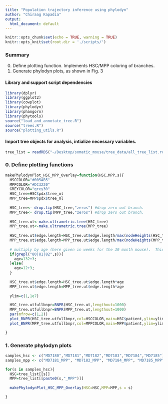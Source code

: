```yaml
---
title: "Population trajectory inference using phylodyn"
author: "Chiraag Kapadia"
output:
  html_document: default
---
```


```r
knitr::opts_chunk$set(echo = TRUE, warning = TRUE)
knitr::opts_knit$set(root.dir = './scripts/')
```

### Summary

0.  Define plotting function. Implements HSC/MPP coloring of branches.
1.  Generate phylodyn plots, as shown in Fig. 3

#### Library and support script dependencies

```r
library(dplyr)
library(ggplot2)
library(cowplot)
library(phylodyn)
library(phangorn)
library(phytools)
source("load_and_annotate_tree.R")
source("trees.R")
source("plotting_utils.R")

```

#### Import tree objects for analysis, intialize necessary variables.

```r
tree_list = readRDS("~/Desktop/somatic_mouse/tree_data/all_tree_list.rds")
```

### 0. Define plotting functions

```r
makePhylodynPlot_HSC_MPP_Overlay=function(HSC,MPP,s){
  HSCCOLOR="#005AB5"
  MPPCOLOR="#DC3220"
  GREYCOLOR="grey30"
  HSC_tree=HSC$pdx$tree_ml
  MPP_tree=MPP$pdx$tree_ml
  
  HSC_tree<- drop.tip(HSC_tree,"zeros") #drop zero out branch.
  MPP_tree<- drop.tip(MPP_tree,"zeros") #drop zero out branch.
  
  HSC_tree.ut<-make.ultrametric.tree(HSC_tree) 
  MPP_tree.ut<-make.ultrametric.tree(MPP_tree) 
  
  HSC_tree.ut$edge.length=HSC_tree.ut$edge.length/max(nodeHeights(HSC_tree.ut)) 
  MPP_tree.ut$edge.length=MPP_tree.ut$edge.length/max(nodeHeights(MPP_tree.ut)) 
  
  # multiply by age (here given in weeks for the 30 month mouse).  This would give an age based ultrametric tree. 
  if(grepl("80|81|82",s)){
    age=132+3;  
  }else{
    age=12+3;
  }
  
  HSC_tree.ut$edge.length=HSC_tree.ut$edge.length*age
  MPP_tree.ut$edge.length=MPP_tree.ut$edge.length*age
  
  ylim=c(1,1e7)

  HSC_tree.utfullbnpr=BNPR(HSC_tree.ut,lengthout=1000)
  MPP_tree.utfullbnpr=BNPR(MPP_tree.ut,lengthout=1000)
  par(mfrow=c(1,2))
  plot_BNPR(HSC_tree.utfullbnpr,col=HSCCOLOR,main=HSC$patient,ylim=ylim,heatmaps=F,ylab = "Time (weeks)")
  plot_BNPR(MPP_tree.utfullbnpr,col=MPPCOLOR,main=MPP$patient,ylim=ylim,newplot = T, heatmaps = F,ylab = "Time (weeks)")

}
```

### 1. Generate phylodyn plots

```r
samples_hsc <- c("MD7180","MD7181","MD7182","MD7183","MD7184","MD7185")
samples_mpp <- c("MD7181_MPP", "MD7182_MPP", "MD7184_MPP", "MD7185_MPP","MD7180_MPP","MD7183_MPP")

for(s in samples_hsc){
  HSC=tree_list[[s]]
  MPP=tree_list[[paste0(s,"_MPP")]]
  
  makePhylodynPlot_HSC_MPP_Overlay(HSC=HSC,MPP=MPP,s = s)

}
```

